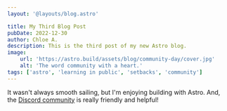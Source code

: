 ```yaml
---
layout: '@layouts/blog.astro'

title: My Third Blog Post
pubDate: 2022-12-30
author: Chloe A.
description: This is the third post of my new Astro blog.
image:
    url: 'https://astro.build/assets/blog/community-day/cover.jpg'
    alt: 'The word community with a heart.'
tags: ['astro', 'learning in public', 'setbacks', 'community']
---
```


It wasn't always smooth sailing, but I'm enjoying building with Astro. And, the [Discord community](https://astro.build/chat) is really friendly and helpful!
